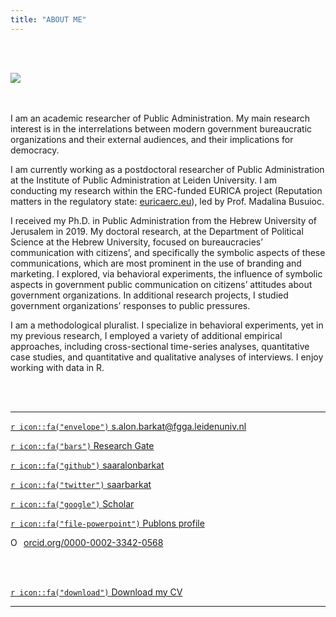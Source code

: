 ---
title: "ABOUT ME"
---
<br><br>
<div style="width:200px; height=200px">
![](images/saaralonbarkat.jpg)
</div>
 
<br><br>
I am an academic researcher of Public Administration. My main research interest is in the interrelations between modern government bureaucratic organizations and their external audiences, and their implications for democracy.

I am currently working as a postdoctoral researcher of Public Administration at the Institute of Public Administration at Leiden University. I am conducting my research within the ERC-funded EURICA project (Reputation matters in the regulatory state: [euricaerc.eu](http://euricaerc.eu/)), led by Prof. Madalina Busuioc. 

I received my Ph.D. in Public Administration from the Hebrew University of Jerusalem in 2019. My doctoral research,  at the Department of Political Science at the Hebrew University, focused on bureaucracies’ communication with citizens’, and specifically the symbolic aspects of these communications, which are most prominent in the use of branding and marketing. I explored, via behavioral experiments, the influence of symbolic aspects in government public communication on citizens’ attitudes about government organizations. In additional research projects, I studied government organizations’ responses to public pressures.

I am a methodological pluralist. I specialize in behavioral experiments, yet in my previous research, I employed a variety of additional empirical approaches, including cross-sectional time-series analyses, quantitative case studies, and quantitative and qualitative analyses of interviews. I enjoy working with data in R.


<br><br>

---

[`r icon::fa("envelope")` s.alon.barkat@fgga.leidenuniv.nl](mailto:s.alon.barkat@fgga.leidenuniv.nl)

[`r icon::fa("bars")` Research Gate](https://www.researchgate.net/profile/Saar_Alon-Barkat)  

[`r icon::fa("github")` saaralonbarkat](https://github.com/saaralonbarkat)

[`r icon::fa("twitter")` saarbarkat](https://twitter.com/saarbarkat)

[`r icon::fa("google")` Scholar](https://scholar.google.co.il/citations?user=KF2FL04AAAAJ&hl=en&oi=ao)

[`r icon::fa("file-powerpoint")` Publons profile](https://publons.com/researcher/1367408/saar-alon-barkat/)

<div itemscope itemtype="https://schema.org/Person"><a itemprop="sameAs" content="https://orcid.org/0000-0002-3342-0568" href="https://orcid.org/0000-0002-3342-0568" target="orcid.widget" rel="noopener noreferrer" style="vertical-align:top;"><img src="https://orcid.org/sites/default/files/images/orcid_16x16.png" style="width:1em;margin-right:.5em;" alt="ORCID iD icon">orcid.org/0000-0002-3342-0568</a></div>
<br>

<br>
[`r icon::fa("download")` Download my CV](https://github.com/saaralonbarkat/site/raw/master/files/Saar%20Alon-Barkat%20CV%2030.1.19.pdf) 




---

